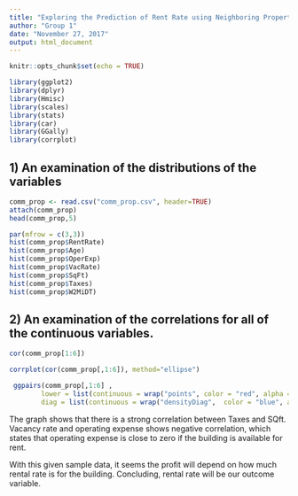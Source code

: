 ```yaml
---
title: "Exploring the Prediction of Rent Rate using Neighboring Properties Data"
author: "Group 1"
date: "November 27, 2017"
output: html_document
---
```


```r
knitr::opts_chunk$set(echo = TRUE)

library(ggplot2)
library(dplyr)
library(Hmisc)
library(scales)
library(stats)
library(car)
library(GGally)
library(corrplot)
```

## 1) An examination of the distributions of the variables

```r
comm_prop <- read.csv("comm_prop.csv", header=TRUE)
attach(comm_prop)
head(comm_prop,5)
```



```r
par(mfrow = c(3,3))
hist(comm_prop$RentRate)
hist(comm_prop$Age)
hist(comm_prop$OperExp)
hist(comm_prop$VacRate)
hist(comm_prop$SqFt)
hist(comm_prop$Taxes)
hist(comm_prop$W2MiDT)

```


## 2) An examination of the correlations for all of the continuous variables.

```r
cor(comm_prop[1:6])
```


```r
corrplot(cor(comm_prop[,1:6]), method="ellipse")
```


```r
 ggpairs(comm_prop[,1:6] , 
        lower = list(continuous = wrap("points", color = "red", alpha = 0.5)), 
        diag = list(continuous = wrap("densityDiag",  color = "blue", alpha = 0.5)))
```

The graph shows that there is a strong correlation between Taxes and SQft. 
Vacancy rate and operating expense shows negative correlation, which states that operating expense is close to zero if the building is available for rent. 

With this given sample data, it seems the profit will depend on how much rental rate is for the building. 
Concluding, rental rate will be our outcome variable.
